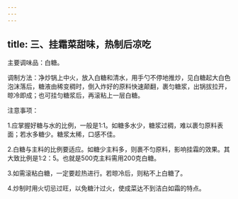 ```yaml
---
---
---
```

title: 三、挂霜菜甜味，热制后凉吃
---




主要调味品：白糖。

调制方法：净炒锅上中火，放入白糖和清水，用手勺不停地推炒，见白糖起大白色泡沫落后，糖液由稀变稠时，倒入炸好的原料快速颠翻，裹匀糖浆，出锅拔拉开，晾冷即成；也可挂匀糖浆后，再滚粘上一层白糖。

注意事项：

1.应掌握好糖与水的比例，一般是1:1。如糖多水少，糖浆过稠，难以裹匀原料表面；若水多糖少。糖浆太稀，口感不佳。

2.白糖与主料的比例要适应。如糖少主料多，则裹不匀原料，影响挂霜的效果。其大致比例是1:2：5。也就是500克主料需用200克白糖。

3.如需滚粘白糖，一定要趁热进行。若晾冷后，则粘不上白糖了。

4.炒制时用火切忌过旺，以免糖汁过火，使成菜达不到洁白如霜的特点。